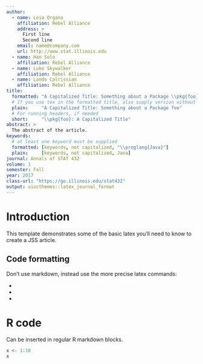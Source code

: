 ```yaml
---
author:
  - name: Leia Organa
    affiliation: Rebel Alliance
    address: >
      First line
      Second line
    email: name@company.com
    url: http://www.stat.illinois.edu
  - name: Han Solo
    affiliation: Rebel Alliance
  - name: Luke Skywalker
    affiliation: Rebel Alliance
  - name: Lando Calrissian
    affiliation: Rebel Alliance
title:
  formatted: "A Capitalized Title: Something about a Package \\pkg{foo}"
  # If you use tex in the formatted title, also supply version without
  plain:     "A Capitalized Title: Something about a Package foo"
  # For running headers, if needed
  short:     "\\pkg{foo}: A Capitalized Title"
abstract: >
  The abstract of the article.
keywords:
  # at least one keyword must be supplied
  formatted: [keywords, not capitalized, "\\proglang{Java}"]
  plain:     [keywords, not capitalized, Java]
journal: Annals of STAT 432
volume: 1
semester: Fall
year: 2017
class-url: "https://go.illinois.edu/stat432"
output: uiucthemes::latex_journal_format
---
```


# Introduction

This template demonstrates some of the basic latex you'll need to know to create a JSS article.

## Code formatting

Don't use markdown, instead use the more precise latex commands:

* \proglang{Java}
* \pkg{plyr}
* \code{print("abc")}

# R code

Can be inserted in regular R markdown blocks.

```r
x <- 1:10
x
```
